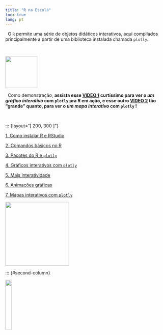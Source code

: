 ```yaml
---
title: "R na Escola"
toc: true
lang: pt
---
```


|   O `R` permite uma série de objetos didáticos interativos, aqui compilados principalmente a partir de uma biblioteca instalada chamada `plotly`.
\

[![](rlogo_bg.png){width=100}](https://cran.r-project.org/)


|   Como demonstração, **assista esse [VIDEO 1](https://youtu.be/BstI7p3vZl4) curtíssimo para ver o *um gráfico interativo* com `plotly` pra R em ação, e esse outro [VIDEO 2](https://youtu.be/IuKYgL-Bu10) tão "grande" quanto, para ver o *um mapa interativo* com `plotly` !**
\


::: {layout="[ 200, 300 ]"}

::: {#first-column}

[1. Como instalar R e RStudio](r_install.qmd)
\

[2. Comandos básicos no R](r_comandos.qmd)
\

[3. Pacotes do R e `plotly`](r_pacotes.qmd)
\

[4. Gráficos interativos com `plotly`](r_plotly.qmd)
\

[5. Mais interatividade](r_maisinteract.qmd)
\

[6. Animações gráficas](r_anim.qmd)
\

[7. Mapas interativos com `plotly`](r_mapas.qmd)

[![](rstudio_logo_bg.png){width=200}](https://posit.co/download/rstudio-desktop/)

:::

::: {#second-column}

[![](vivifica.png){width="20%" fig-align="right"}](https://www.pimentacultural.com/livro/vivificando-conteudos/)